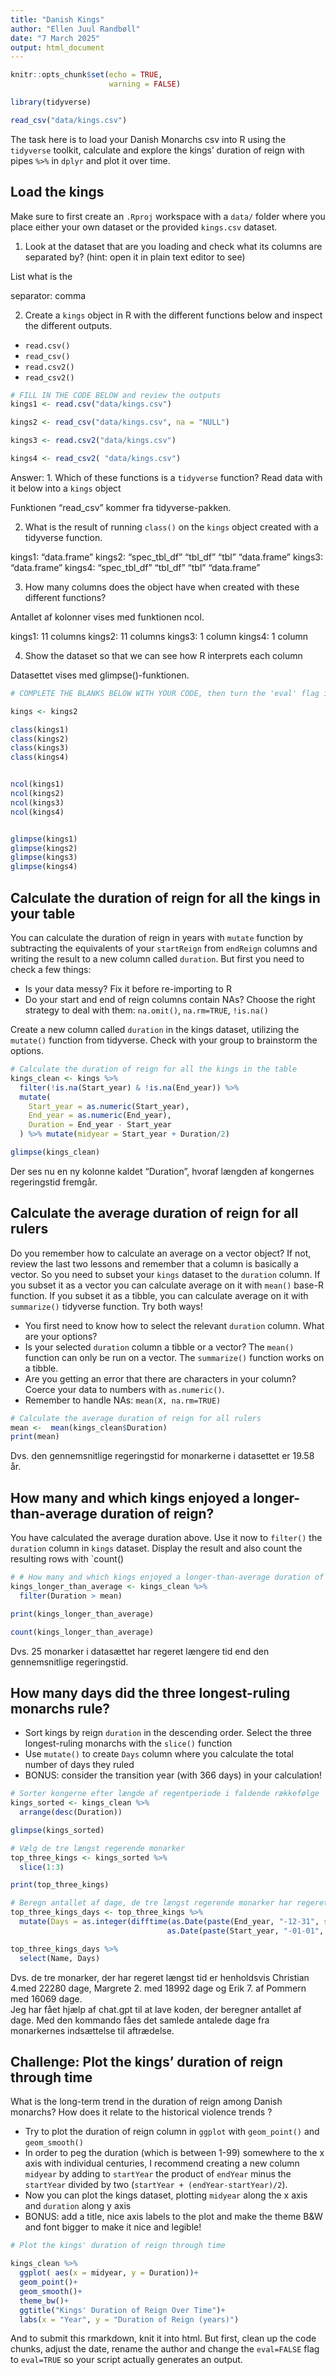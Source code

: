 ---
title: "Danish Kings"
author: "Ellen Juul Randbøll"
date: "7 March 2025"
output: html_document
---

```{r setup, include=FALSE}
knitr::opts_chunk$set(echo = TRUE,
                      warning = FALSE)
```

```{r, library, echo = TRUE}
library(tidyverse)

read_csv("data/kings.csv")
```


The task here is to load your Danish Monarchs csv into R using the `tidyverse` toolkit, calculate and explore the kings' duration of reign with pipes `%>%` in `dplyr` and plot it over time.

## Load the kings

Make sure to first create an  `.Rproj` workspace with a `data/` folder where you place either your own dataset or the provided `kings.csv` dataset. 

1. Look at the dataset that are you loading and check what its columns are separated by? (hint: open it in plain text editor to see)

List what is the

separator: comma

2. Create a `kings` object in R with the different functions below and inspect the different outputs.
-  `read.csv()`
-  `read_csv()`
-  `read.csv2()` 
-  `read_csv2()`
```{r eval=TRUE}
# FILL IN THE CODE BELOW and review the outputs
kings1 <- read.csv("data/kings.csv")

kings2 <- read_csv("data/kings.csv", na = "NULL")

kings3 <- read.csv2("data/kings.csv")

kings4 <- read_csv2( "data/kings.csv")
```
Answer: 
1. Which of these functions is a `tidyverse` function? Read data with it below into a `kings` object

Funktionen "read_csv" kommer fra tidyverse-pakken. 

2. What is the result of running `class()` on the `kings` object created with a tidyverse function.

kings1: "data.frame"
kings2: "spec_tbl_df" "tbl_df"      "tbl"         "data.frame" 
kings3: "data.frame"
kings4: "spec_tbl_df" "tbl_df"      "tbl"         "data.frame"

3. How many columns does the object have when created with these different functions?

Antallet af kolonner vises med funktionen ncol. 

kings1: 11 columns
kings2: 11 columns
kings3: 1 column
kings4: 1 column 

4. Show the dataset so that we can see how R interprets each column

Datasettet vises med glimpse()-funktionen. 

```{r eval = TRUE}
# COMPLETE THE BLANKS BELOW WITH YOUR CODE, then turn the 'eval' flag in this chunk to TRUE.

kings <- kings2

class(kings1)
class(kings2)
class(kings3)
class(kings4)


ncol(kings1)
ncol(kings2)
ncol(kings3)
ncol(kings4)


glimpse(kings1)
glimpse(kings2)
glimpse(kings3)
glimpse(kings4)


```


## Calculate the duration of reign for all the kings in your table
You can calculate the duration of reign in years with `mutate` function by subtracting the equivalents of your `startReign` from `endReign` columns and writing the result to a new column called `duration`. But first you need to check a few things:

* Is your data messy? Fix it before re-importing to R
* Do your start and end of reign columns contain NAs? Choose the right strategy to deal with them: `na.omit()`, `na.rm=TRUE`, `!is.na()`


Create a new column called  `duration` in the kings dataset, utilizing the `mutate()` function from tidyverse. Check with your group to brainstorm the options.

```{r}
# Calculate the duration of reign for all the kings in the table
kings_clean <- kings %>%
  filter(!is.na(Start_year) & !is.na(End_year)) %>%
  mutate(
    Start_year = as.numeric(Start_year),
    End_year = as.numeric(End_year),
    Duration = End_year - Start_year
  ) %>% mutate(midyear = Start_year + Duration/2)

glimpse(kings_clean)
```
Der ses nu en ny kolonne kaldet "Duration", hvoraf længden af kongernes regeringstid fremgår. 

## Calculate the average duration of reign for all rulers
Do you remember how to calculate an average on a vector object? If not, review the last two lessons and remember that a column is basically a vector. So you need to subset your `kings` dataset to the `duration` column. If you subset it as a vector you can calculate average on it with `mean()` base-R function. If you subset it as a tibble, you can calculate average on it with `summarize()` tidyverse function. Try both ways!

* You first need to know how to select the relevant `duration` column. What are your options?
* Is your selected `duration` column a tibble or a vector? The `mean()` function can only be run on a vector. The `summarize()` function works on a tibble.
* Are you getting an error that there are characters in your column? Coerce your data to numbers with `as.numeric()`.
* Remember to handle NAs: `mean(X, na.rm=TRUE)`


```{r}
# Calculate the average duration of reign for all rulers 
mean <-  mean(kings_clean$Duration)
print(mean)
```
Dvs. den gennemsnitlige regeringstid for monarkerne i datasettet er 19.58 år. 

## How many and which kings enjoyed a longer-than-average duration of reign?

You have calculated the average duration above. Use it now to `filter()` the `duration` column in  `kings` dataset. Display the result and also  count the resulting rows with `count()


```{r}
# # How many and which kings enjoyed a longer-than-average duration of reign?
kings_longer_than_average <- kings_clean %>%
  filter(Duration > mean)

print(kings_longer_than_average)

count(kings_longer_than_average)

```
Dvs. 25 monarker i datasættet har regeret længere tid end den gennemsnitlige regeringstid. 

## How many days did the three longest-ruling monarchs rule? 

* Sort kings by reign `duration` in the descending order. Select the three longest-ruling monarchs with the `slice()` function
* Use `mutate()` to create `Days` column where you calculate the total number of days they ruled
* BONUS: consider the transition year (with 366 days) in your calculation!

```{r}
# Sorter kongerne efter længde af regentperiode i faldende rækkefølge
kings_sorted <- kings_clean %>%
  arrange(desc(Duration))

glimpse(kings_sorted)

# Vælg de tre længst regerende monarker
top_three_kings <- kings_sorted %>%
  slice(1:3)

print(top_three_kings)

# Beregn antallet af dage, de tre længst regerende monarker har regeret
top_three_kings_days <- top_three_kings %>%
  mutate(Days = as.integer(difftime(as.Date(paste(End_year, "-12-31", sep="")), 
                                   as.Date(paste(Start_year, "-01-01", sep="")), units="days")))

top_three_kings_days %>% 
  select(Name, Days)

```
Dvs. de tre monarker, der har regeret længst tid er henholdsvis Christian 4.med 22280 dage,  Margrete 2. med 18992 dage og Erik 7. af Pommern med 16069 dage.  
Jeg har fået hjælp af chat.gpt til at lave koden, der beregner antallet af dage. Med den kommando fåes det samlede antalede dage fra monarkernes indsættelse til aftrædelse.

## Challenge: Plot the kings' duration of reign through time

What is the long-term trend in the duration of reign among Danish monarchs? How does it relate to the historical violence trends ? 

* Try to plot the duration of reign column in `ggplot` with `geom_point()` and  `geom_smooth()`
* In order to peg the duration (which is between 1-99) somewhere to the x axis with individual centuries, I recommend creating a new column `midyear` by adding to `startYear` the product of `endYear` minus the `startYear` divided by two (`startYear + (endYear-startYear)/2`).
* Now you can plot the kings dataset, plotting `midyear` along the x axis and `duration` along y axis
* BONUS: add a title, nice axis labels to the plot and make the theme B&W and font bigger to make it nice and legible!

```{r}
# Plot the kings' duration of reign through time

kings_clean %>% 
  ggplot( aes(x = midyear, y = Duration))+
  geom_point()+
  geom_smooth()+
  theme_bw()+ 
  ggtitle("Kings' Duration of Reign Over Time")+
  labs(x = "Year", y = "Duration of Reign (years)")
```

And to submit this rmarkdown, knit it into html. But first, clean up the code chunks, adjust the date, rename the author and change the `eval=FALSE` flag to `eval=TRUE` so your script actually generates an output.


